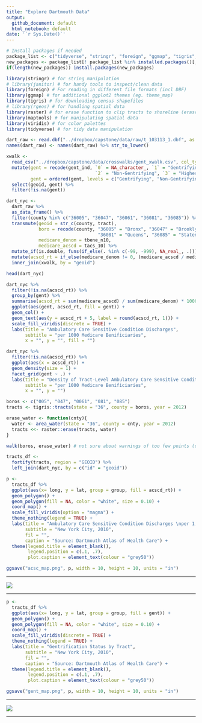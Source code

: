 ```yaml
---
title: "Explore Dartmouth Data"
output:
  github_document: default
  html_notebook: default
date: '`r Sys.Date()`'
---
```


```r
# Install packages if needed
package_list <- c("tidyverse", "stringr", "foreign", "ggmap", "tigris", "raster", "maptools", "viridis", "rmarkdown", "knitr")
new_packages <- package_list[! package_list %in% installed.packages()[,"Package"]]
if(length(new_packages)) install.packages(new_packages)

library(stringr) # for string manipulation
# library(janitor) # for handy tools to inspect/clean data
library(foreign) # For reading in different file formats (incl DBF)
library(ggmap) # for additional ggplot2 themes (eg. theme_map)
library(tigris) # for downloading census shapefiles
# library(rgeos) # for handling spatial data
library(raster) # for erase function to clip tracts to shoreline (erase water)
library(maptools) # for manipulating spatial data
library(viridis) # for color palettes
library(tidyverse) # for tidy data manipulation
```

```r
dart_raw <- read.dbf("../dropbox/capstone/data/raw/t_103113_1.dbf", as.is = TRUE)
names(dart_raw) <- names(dart_raw) %>% str_to_lower()

xwalk <- 
  read_csv("../dropbox/capstone/data/crosswalks/gent_xwalk.csv", col_types = cols(geoid = "c")) %>% 
  mutate(gent = recode(gent_ind, `0` = NA_character_, `1` = "Gentrifying", 
                                 `2` = "Non-Gentrifying", `3` = "Higher-Income"),
         gent = ordered(gent, levels = c("Gentrifying", "Non-Gentrifying", "Higher-Income"))) %>% 
  select(geoid, gent) %>% 
  filter(!is.na(gent))

```

```r
dart_nyc <- 
  dart_raw %>% 
  as_data_frame() %>% 
  filter(county %in% c("36005", "36047", "36061", "36081", "36085")) %>% 
  transmute(geoid = str_c(county, tract),
            boro = recode(county, "36005" = "Bronx", "36047" = "Brooklyn", "36061" = "Manhattan", 
                                  "36081" = "Queens", "36085" = "Staten Island"),
            medicare_denom = tbene_n10,
            medicare_acscd = tacs_10) %>% 
  mutate_if(is.double, funs(if_else(. %in% c(-99, -999), NA_real_, .))) %>% 
  mutate(acscd_rt = if_else(medicare_denom != 0, (medicare_acscd / medicare_denom)*1000, NA_real_)) %>% 
  inner_join(xwalk, by = "geoid")

head(dart_nyc)
```

```r
dart_nyc %>% 
  filter(!is.na(acscd_rt)) %>% 
  group_by(gent) %>% 
  summarise(acscd_rt = sum(medicare_acscd) / sum(medicare_denom) * 1000) %>% 
  ggplot(aes(gent, acscd_rt, fill = gent)) +
  geom_col() +
  geom_text(aes(y = acscd_rt + 5, label = round(acscd_rt, 1))) +
  scale_fill_viridis(discrete = TRUE) +
  labs(title = "Ambulatory Care Sensitive Condition Discharges",
       subtitle = "per 1000 Medicare Benificiaries",
       x = "", y = "", fill = "")
```

```r
dart_nyc %>% 
  filter(!is.na(acscd_rt)) %>% 
  ggplot(aes(x = acscd_rt)) +
  geom_density(size = 1) +
  facet_grid(gent ~ .) +
  labs(title = "Density of Tract-Level Ambulatory Care Sensitive Condition Discharges",
       subtitle = "per 1000 Medicare Benificiaries",
       x = "", y = "")
```

```r
boros <- c("005", "047", "0061", "081", "085")
tracts <- tigris::tracts(state = "36", county = boros, year = 2012)

erase_water <- function(cnty){
  water <- area_water(state = "36", county = cnty, year = 2012)
  tracts <<- raster::erase(tracts, water)
}

walk(boros, erase_water) # not sure about warnings of too few points (doesn't seem like issue ...yet)

tracts_df <-
  fortify(tracts, region = "GEOID") %>% 
  left_join(dart_nyc, by = c("id" = "geoid"))
```

```r
p <-
  tracts_df %>% 
  ggplot(aes(x= long, y = lat, group = group, fill = acscd_rt)) +
  geom_polygon() +
  geom_polygon(fill = NA, color = "white", size = 0.10) +
  coord_map() +
  scale_fill_viridis(option = "magma") +
  theme_nothing(legend = TRUE) +
  labs(title = "Ambulatory Care Sensitive Condition Discharges \nper 1,000 Medicare Beneficiaries",
       subtitle = "New York City, 2010",
       fil = "",
       caption = "Source: Dartmouth Atlas of Health Care") +
  theme(legend.title = element_blank(),
        legend.position = c(.1, .7),
        plot.caption = element_text(colour = "grey50"))

ggsave("acsc_map.png", p, width = 10, height = 10, units = "in")
```

***

![](./acsc_map.png)

***


```r
p <-
  tracts_df %>% 
  ggplot(aes(x= long, y = lat, group = group, fill = gent)) +
  geom_polygon() +
  geom_polygon(fill = NA, color = "white", size = 0.10) +
  coord_map() +
  scale_fill_viridis(discrete = TRUE) +
  theme_nothing(legend = TRUE) +
  labs(title = "Gentrification Status by Tract",
       subtitle = "New York City, 2010",
       fil = "",
       caption = "Source: Dartmouth Atlas of Health Care") +
  theme(legend.title = element_blank(),
        legend.position = c(.1, .7),
        plot.caption = element_text(colour = "grey50"))

ggsave("gent_map.png", p, width = 10, height = 10, units = "in")
```

***

![](./gent_map.png)

***



